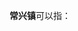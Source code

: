 '''常兴镇'''可以指：
{{PRC admin/disambig|21/07/26/103/000|41/17/27/108/000|61/03/26/104/000}}
{{disambig|cat=三字中国镇名消歧义}}